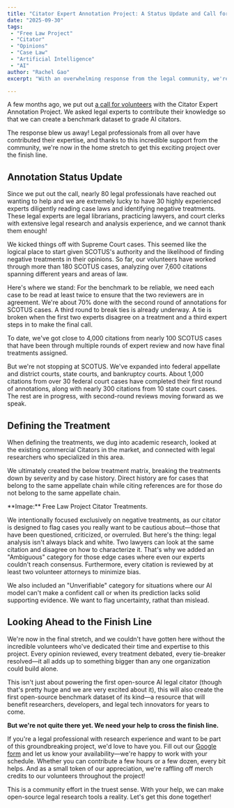 ```yaml
---
title: "Citator Expert Annotation Project: A Status Update and Call for Help"
date: "2025-09-30"
tags:
 - "Free Law Project"
 - "Citator"
 - "Opinions"
 - "Case Law"
 - "Artificial Intelligence"
 - "AI"
author: "Rachel Gao"
excerpt: "With an overwhelming response from the legal community, we're in the home stretch of curating the data for building the first open-source AI-powered legal citator—and we need your help to cross the finish line."

---
```


<p className="lead">A few months ago, we put out <a href="/2025/06/04/citator-annotation-volunteer/">a call for volunteers</a> with the Citator Expert Annotation Project. We asked legal experts to contribute their knowledge so that we can create a benchmark dataset to grade AI citators.</p>

The response blew us away! Legal professionals from all over have contributed their expertise, and thanks to this incredible support from the community, we're now in the home stretch to get this exciting project over the finish line.


## Annotation Status Update

Since we put out the call, nearly 80 legal professionals have reached out wanting to help and we are extremely lucky to have 30 highly experienced experts diligently reading case laws and identifying negative treatments. These legal experts are legal librarians, practicing lawyers, and court clerks with extensive legal research and analysis experience, and we cannot thank them enough!

We kicked things off with Supreme Court cases. This seemed like the logical place to start given SCOTUS's authority and the likelihood of finding negative treatments in their opinions. So far, our volunteers have worked through more than 180 SCOTUS cases, analyzing over 7,600 citations spanning different years and areas of law.

Here's where we stand: For the benchmark to be reliable, we need each case to be read at least twice to ensure that the two reviewers are in agreement. We're about 70% done with the second round of annotations for SCOTUS cases. A third round to break ties is already underway. A tie is broken when the first two experts disagree on a treatment and a third expert steps in to make the final call. 

To date, we've got close to 4,000 citations from nearly 100 SCOTUS cases that have been through multiple rounds of expert review and now have final treatments assigned.

But we're not stopping at SCOTUS. We've expanded into federal appellate and district courts, state courts, and bankruptcy courts. About 1,000 citations from over 30 federal court cases have completed their first round of annotations, along with nearly 300 citations from 10 state court cases. The rest are in progress, with second-round reviews moving forward as we speak.


## Defining the Treatment

When defining the treatments, we dug into academic research, looked at the existing commercial Citators in the market, and connected with legal researchers who specialized in this area. 

We ultimately created the below treatment matrix, breaking the treatments down by severity and by case history. Direct history are for cases that belong to the same appellate chain while citing references are for those do not belong to the same appellate chain.

<span className="flex flex-col gap-10">
<CaptionedImage
  imgProps={{
    src: "/images/citator/treatments.png",
    alt: "Citator treatments"
  }}
  border="border border-gray-400"
>**Image:** Free Law Project Citator Treatments.</CaptionedImage>
</span>

We intentionally focused exclusively on negative treatments, as our citator is designed to flag cases you really want to be cautious about—those that have been questioned, criticized, or overruled. But here's the thing: legal analysis isn't always black and white. Two lawyers can look at the same citation and disagree on how to characterize it. That's why we added an "Ambiguous" category for those edge cases where even our experts couldn't reach consensus. Furthermore, every citation is reviewed by at least two volunteer attorneys to minimize bias.

We also included an "Unverifiable" category for situations where our AI model can't make a confident call or when its prediction lacks solid supporting evidence. We want to flag uncertainty, rathat than mislead.


## Looking Ahead to the Finish Line

We're now in the final stretch, and we couldn't have gotten here without the incredible volunteers who've dedicated their time and expertise to this project. Every opinion reviewed, every treatment debated, every tie-breaker resolved—it all adds up to something bigger than any one organization could build alone. 

This isn't just about powering the first open-source AI legal citator (though that's pretty huge and we are very excited about it), this will also create the first open-source benchmark dataset of its kind—a resource that will benefit researchers, developers, and legal tech innovators for years to come.

**But we're not quite there yet. We need your help to cross the finish line.**

If you're a legal professional with research experience and want to be part of this groundbreaking project, we'd love to have you. Fill out our [Google form]((https://docs.google.com/forms/d/1DBtOGFmhfuPn7BixAvuzlqo7h3Gbb5P8Z9nOTDJD2PU/edit)) and let us know your availability—we're happy to work with your schedule. Whether you can contribute a few hours or a few dozen, every bit helps. And as a small token of our appreciation, we're raffling off merch credits to our volunteers throughout the project!

This is a community effort in the truest sense. With your help, we can make open-source legal research tools a reality. Let's get this done together!

